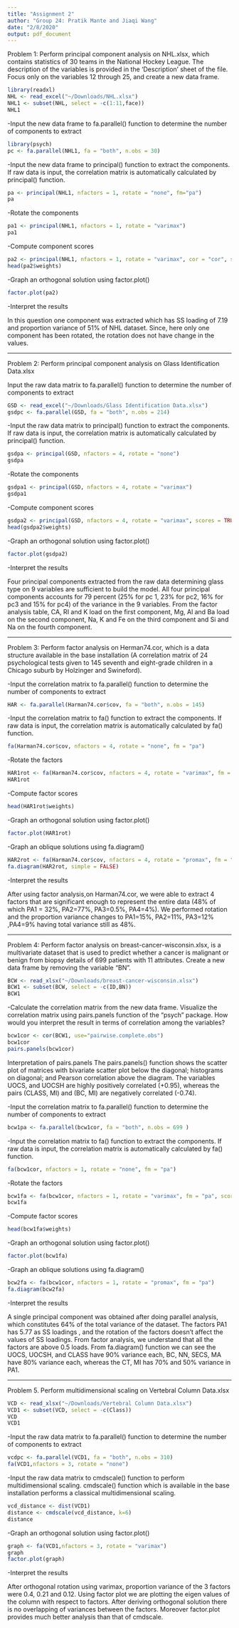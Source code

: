 ```yaml
---
title: "Assignment 2"
author: "Group 24: Pratik Mante and Jiaqi Wang"
date: "2/8/2020"
output: pdf_document
---
```


Problem 1: Perform principal component analysis on NHL.xlsx, which contains statistics of 30 teams in the National Hockey League. The description of the variables is provided in the ‘Description’ sheet of the file. Focus only on the variables 12 through 25, and create a new data frame.

```r
library(readxl)
NHL <- read_excel("~/Downloads/NHL.xlsx")
NHL1 <- subset(NHL, select = -c(1:11,face))
NHL1
```

-Input the new data frame to fa.parallel() function to determine the number of components to extract

```r
library(psych)
pc <- fa.parallel(NHL1, fa = "both", n.obs = 30)
```

-Input the new data frame to principal() function to extract the components. If raw data is input, the correlation matrix is automatically calculated by principal() function.

```r
pa <- principal(NHL1, nfactors = 1, rotate = "none", fm="pa")
pa
```

-Rotate the components

```r
pa1 <- principal(NHL1, nfactors = 1, rotate = "varimax")
pa1
```

-Compute component scores

```r
pa2 <- principal(NHL1, nfactors = 1, rotate = "varimax", cor = "cor", scores = TRUE)
head(pa2$weights)
```

-Graph an orthogonal solution using factor.plot()

```r
factor.plot(pa2)
```

-Interpret the results

In this question one component was extracted which has SS loading of 7.19 and proportion variance of 51% of NHL dataset. Since, here only one component has been rotated, the rotation does not have change in the values.

-------------------------------------------------------------------------------------------------------------------

Problem 2: Perform principal component analysis on Glass Identification Data.xlsx

Input the raw data matrix to fa.parallel() function to determine the number of components to extract

```r
GSD <- read_excel("~/Downloads/Glass Identification Data.xlsx")
gsdpc <- fa.parallel(GSD, fa = "both", n.obs = 214)
```

-Input the raw data matrix to principal() function to extract the components. If raw data is input, the correlation matrix is automatically calculated by principal() function.

```r
gsdpa <- principal(GSD, nfactors = 4, rotate = "none")
gsdpa
```

-Rotate the components

```r
gsdpa1 <- principal(GSD, nfactors = 4, rotate = "varimax")
gsdpa1
```

-Compute component scores

```r
gsdpa2 <- principal(GSD, nfactors = 4, rotate = "varimax", scores = TRUE)
head(gsdpa2$weights)
```

-Graph an orthogonal solution using factor.plot()

```r
factor.plot(gsdpa2)
```

-Interpret the results

Four principal components extracted from the raw data determining glass type on 9 variables are sufficient to build the model. All four principal components accounts for 79 percent (25% for pc 1, 23% for pc2, 16% for pc3 and 15% for pc4) of the variance in the 9 variables. From the factor analysis table, CA, RI and K load on the first component, Mg, Al and Ba load on the second component, Na, K and Fe on the third component and Si and Na on the fourth component.

-------------------------------------------------------------------------------------------------------------------

Problem 3: Perform factor analysis on Herman74.cor, which is a data structure available in the base installation (A correlation matrix of 24 psychological tests given to 145 seventh and eight-grade children in a Chicago suburb by Holzinger and Swineford).

-Input the correlation matrix to fa.parallel() function to determine the number of components to extract

```r
HAR <- fa.parallel(Harman74.cor$cov, fa = "both", n.obs = 145)
```

-Input the correlation matrix to fa() function to extract the components. If raw data is input, the correlation matrix is automatically calculated by fa() function.

```r
fa(Harman74.cor$cov, nfactors = 4, rotate = "none", fm = "pa")
```

-Rotate the factors

```r
HAR1rot <- fa(Harman74.cor$cov, nfactors = 4, rotate = "varimax", fm = "pa", scores = TRUE)
HAR1rot
```

-Compute factor scores

```r
head(HAR1rot$weights)
```

-Graph an orthogonal solution using factor.plot()

```r
factor.plot(HAR1rot)
```

-Graph an oblique solutions using fa.diagram()

```r
HAR2rot <- fa(Harman74.cor$cov, nfactors = 4, rotate = "promax", fm = "pa")
fa.diagram(HAR2rot, simple = FALSE)
```

-Interpret the results

After using factor analysis,on Harman74.cor, we were able to extract 4 factors that are significant enough to represent the entire data (48% of which PA1 = 32%, PA2=77%, PA3=0.5%, PA4=4%). We performed rotation and the proportion variance changes to PA1=15%, PA2=11%, PA3=12% ,PA4=9% having total variance still as 48%.

-------------------------------------------------------------------------------------------------------------------

Problem 4: Perform factor analysis on breast-cancer-wisconsin.xlsx, is a multivariate dataset that is used to predict whether a cancer is malignant or benign from biopsy details of 699 patients with 11 attributes. Create a new data frame by removing the variable “BN ”.

```r
BCW <- read_xlsx("~/Downloads/breast-cancer-wisconsin.xlsx")
BCW1 <- subset(BCW, select = -c(ID,BN))
BCW1
```

-Calculate the correlation matrix from the new data frame. Visualize the correlation matrix using pairs.panels function of the “psych” package. How would you interpret the result in terms of correlation among the variables?

```r
bcw1cor <- cor(BCW1, use="pairwise.complete.obs")
bcw1cor
pairs.panels(bcw1cor)
```

Interpretation of pairs.panels
The pairs.panels() function shows the scatter plot of matrices with bivariate scatter plot below the diagonal; histograms on diagonal; and Pearson correlation above the diagram.
The variables UOCS, and UOCSH are highly positively correlated (+0.95), whereas the pairs (CLASS, MI) and (BC, MI) are negatively correlated (-0.74).



-Input the correlation matrix to fa.parallel() function to determine the number of components to extract

```r
bcw1pa <- fa.parallel(bcw1cor, fa = "both", n.obs = 699 )
```

-Input the correlation matrix to fa() function to extract the components. If raw data is input, the correlation matrix is automatically calculated by fa() function.

```r
fa(bcw1cor, nfactors = 1, rotate = "none", fm = "pa")
```

-Rotate the factors

```r
bcw1fa <- fa(bcw1cor, nfactors = 1, rotate = "varimax", fm = "pa", scores = TRUE)
bcw1fa
```

-Compute factor scores

```r
head(bcw1fa$weights)
```

-Graph an orthogonal solution using factor.plot()

```r
factor.plot(bcw1fa)
```

-Graph an oblique solutions using fa.diagram()

```r
bcw2fa <- fa(bcw1cor, nfactors = 1, rotate = "promax", fm = "pa")
fa.diagram(bcw2fa)
```

-Interpret the results

A single principal component was obtained after doing parallel analysis, which constitutes 64% of the total variance of the dataset. The factors PA1 has 5.77 as SS loadings , and the rotation of the factors doesn't affect the values of SS loadings. From factor analysis, we understand that all the factors are above 0.5 loads. From fa.diagram() function we can see the UOCS, UOCSH, and CLASS
have 90% variance each, BC, NN, SECS, MA have 80% variance each, whereas the CT, MI has 70% and 50% variance in PA1.

-------------------------------------------------------------------------------------------------------------------

Problem 5. Perform multidimensional scaling on Vertebral Column Data.xlsx

```r
VCD <- read_xlsx("~/Downloads/Vertebral Column Data.xlsx")
VCD1 <- subset(VCD, select = -c(Class))
VCD
VCD1
```

-Input the raw data matrix to fa.parallel() function to determine the number of components to extract

```r
vcdpc <- fa.parallel(VCD1, fa = "both", n.obs = 310)
fa(VCD1,nfactors = 3, rotate = "none")
```

-Input the raw data matrix to cmdscale() function to perform multidimensional scaling. cmdscale() function which is available in the base installation performs a classical multidimensional scaling.

```r
vcd_distance <- dist(VCD1)
distance <- cmdscale(vcd_distance, k=6)
distance
```

-Graph an orthogonal solution using factor.plot()

```r
graph <- fa(VCD1,nfactors = 3, rotate = "varimax")
graph
factor.plot(graph)
```

-Interpret the results

After orthogonal rotation using varimax, proportion variance of the 3 factors were 0.4, 0.21 and 0.12. Using factor plot we are plotting the eigen values of the column with respect to factors. After deriving orthogonal solution there is no overlapping of variances between the factors. Moreover factor.plot provides much better analysis than that of cmdscale.





